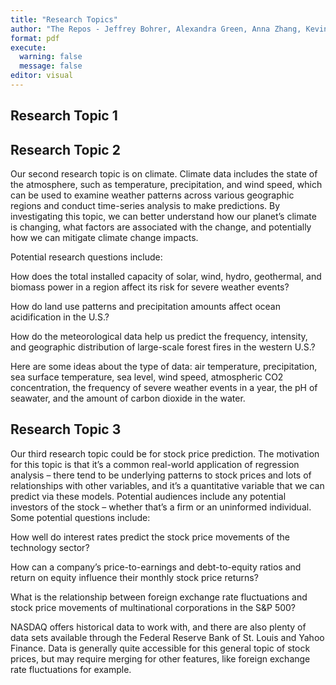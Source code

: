 ```yaml
---
title: "Research Topics"
author: "The Repos - Jeffrey Bohrer, Alexandra Green, Anna Zhang, Kevin Lee"
format: pdf
execute: 
  warning: false
  message: false
editor: visual
---
```


## Research Topic 1

\pagebreak

## Research Topic 2

Our second research topic is on climate. Climate data includes the state of the atmosphere, such as temperature, precipitation, and wind speed, which can be used to examine weather patterns across various geographic regions and conduct time-series analysis to make predictions. By investigating this topic, we can better understand how our planet’s climate is changing, what factors are associated with the change, and potentially how we can mitigate climate change impacts.

Potential research questions include:

How does the total installed capacity of solar, wind, hydro, geothermal, and biomass power in a region affect its risk for severe weather events?

How do land use patterns and precipitation amounts affect ocean acidification in the U.S.?

How do the meteorological data help us predict the frequency, intensity, and geographic distribution of large-scale forest fires in the western U.S.?

Here are some ideas about the type of data: air temperature, precipitation, sea surface temperature, sea level, wind speed, atmospheric CO2 concentration, the frequency of severe weather events in a year, the pH of seawater, and the amount of carbon dioxide in the water. 

\pagebreak

## Research Topic 3

Our third research topic could be for stock price prediction. The motivation for this topic is that it's a common real-world application of regression analysis – there tend to be underlying patterns to stock prices and lots of relationships with other variables, and it's a quantitative variable that we can predict via these models. Potential audiences include any potential investors of the stock – whether that's a firm or an uninformed individual. Some potential questions include:

How well do interest rates predict the stock price movements of the technology sector?

How can a company's price-to-earnings and debt-to-equity ratios and return on equity influence their monthly stock price returns?

What is the relationship between foreign exchange rate fluctuations and stock price movements of multinational corporations in the S&P 500?

NASDAQ offers historical data to work with, and there are also plenty of data sets available through the Federal Reserve Bank of St. Louis and Yahoo Finance. Data is generally quite accessible for this general topic of stock prices, but may require merging for other features, like foreign exchange rate fluctuations for example.
